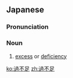 ==Japanese==
{{ja-kanjitab|か|ふ|そく|yomi=on}}

===Pronunciation===
{{ja-pron|かふそく|y=on}}

===Noun===
{{ja-noun|かふそく}}

# [[excess]] or [[deficiency]]

[[ko:過不足]]
[[zh:過不足]]